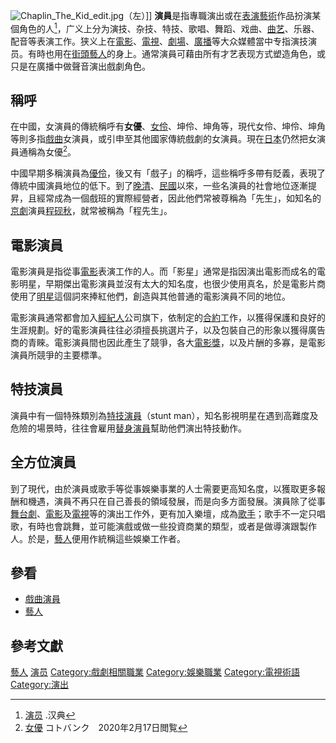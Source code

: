 {{Redirect|女优||女优 (消歧义)}}
[[File:Chaplin_The_Kid_edit.jpg|thumb]]（左）]]
'''演員'''是指專職演出或在[[表演藝術|表演藝術]]作品扮演某個角色的人<ref>[https://www.zdic.net/hans/演员 演员] {{Wayback|url=https://www.zdic.net/hans/%E6%BC%94%E5%91%98 |date=20210202031040 }}.汉典</ref>，广义上分为演技、杂技、特技、歌唱、舞蹈、戏曲、[[曲艺|曲艺]]、乐器、配音等表演工作。狭义上在[[電影|電影]]、[[電視|電視]]、[[劇場_(藝術)|劇場]]、[[廣播|廣播]]等大众媒體當中专指演技演员。有時也用在[[街頭藝人|街頭藝人]]的身上。通常演員可藉由所有才艺表现方式塑造角色，或只是在廣播中做聲音演出戲劇角色。

==稱呼==
{{Globalize|章節}}
在中國，女演員的傳統稱呼有'''女優'''、[[女伶|女伶]]、坤伶、坤角等，現代女伶、坤伶、坤角等則多指[[戲曲|戲曲]]女演員，或引申至其他國家傳統戲劇的女演員。現在[[日本|日本]]仍然把女演員通稱為女優<ref>[https://kotobank.jp/word/女優-80632 女優] {{Wayback|url=https://kotobank.jp/word/%E5%A5%B3%E5%84%AA-80632 |date=20210203014629 }}コトバンク　2020年2月17日閲覧</ref>。

中國早期多稱演員為[[優伶|優伶]]，後又有「戲子」的稱呼，這些稱呼多帶有貶義，表現了傳統中國演員地位的低下。到了[[晚清|晚清]]、[[中華民國大陸時期|民國]]以來，一些名演員的社會地位逐漸提昇，且經常成為一個戲班的實際經營者，因此他們常被尊稱為「先生」，如知名的[[京劇|京劇]]演員[[程砚秋|程砚秋]]，就常被稱為「程先生」。

== 電影演員 ==
電影演員是指從事[[電影|電影]]表演工作的人。而「影星」通常是指因演出電影而成名的電影明星，早期傑出電影演員並沒有太大的知名度，也很少使用真名，於是電影片商使用了[[明星|明星]]這個詞來捧紅他們，創造與其他普通的電影演員不同的地位。

電影演員通常都會加入[[經紀人|經紀人]]公司旗下，依制定的[[合約|合約]]工作，以獲得保護和良好的生涯規劃。好的電影演員往往必須擅長挑選片子，以及包裝自己的形象以獲得廣告商的青睞。電影演員間也因此產生了競爭，各大[[電影獎|電影獎]]，以及片酬的多寡，是電影演員所競爭的主要標準。

== 特技演員 ==
演員中有一個特殊類別為[[特技演員|特技演員]]（stunt man），知名影視明星在遇到高難度及危險的場景時，往往會雇用[[替身演員|替身演員]]幫助他們演出特技動作。

==全方位演員==
到了現代，由於演員或歌手等從事娛樂事業的人士需要更高知名度，以獲取更多報酬和機遇，演員不再只在自己善長的領域發展，而是向多方面發展。演員除了從事[[舞台劇|舞台劇]]、[[電影|電影]]及[[電視|電視]]等的演出工作外，更有加入樂壇，成為[[歌手|歌手]]；歌手不一定只唱歌，有時也會跳舞，並可能演戲或做一些投資商業的類型，或者是做導演跟製作人。於是，[[藝人|藝人]]便用作統稱這些娛樂工作者。

== 參看 ==
{{Commonscat|Actors|Actors}}
{{Commonscat|Actresses|Actresses}}
*[[戲曲演員|戲曲演員]]
*[[藝人|藝人]]

== 參考文獻 ==
{{Reflist}}

[[Category:藝人|]]
[[Category:演员|]]
[[Category:戲劇相關職業|Category:戲劇相關職業]]
[[Category:娛樂職業|Category:娛樂職業]]
[[Category:電視術語|Category:電視術語]]
[[Category:演出|Category:演出]]